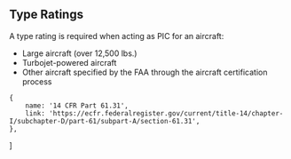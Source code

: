 

## Type Ratings

A type rating is required when acting as PIC for an aircraft:

-   Large aircraft (over 12,500 lbs.)
-   Turbojet-powered aircraft
-   Other aircraft specified by the FAA through the aircraft certification
    process

<Reg part="61.31(a)" />

    {
        name: '14 CFR Part 61.31',
        link: 'https://ecfr.federalregister.gov/current/title-14/chapter-I/subchapter-D/part-61/subpart-A/section-61.31',
    },
]
